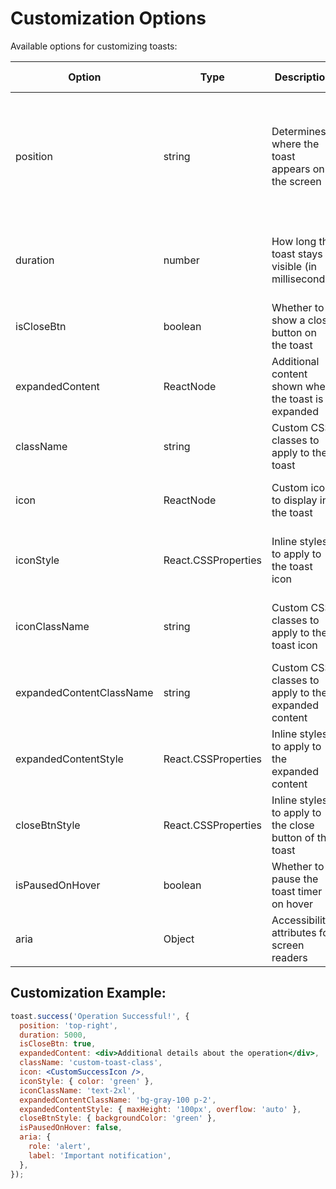 # Customization Options

Available options for customizing toasts:

| Option                   | Type                | Description                                             | Possible Values                                                                       | Default                                     |
| ------------------------ | ------------------- | ------------------------------------------------------- | ------------------------------------------------------------------------------------- | ------------------------------------------- |
| position                 | string              | Determines where the toast appears on the screen        | 'top-left', 'top-right', 'top-center', 'bottom-left', 'bottom-right', 'bottom-center' | 'bottom-right'                              |
| duration                 | number              | How long the toast stays visible (in milliseconds)      | Any positive number, or Infinity for persistent toasts                                | 5000                                        |
| isCloseBtn               | boolean             | Whether to show a close button on the toast             | true, false                                                                           | true                                        |
| expandedContent          | ReactNode           | Additional content shown when the toast is expanded     | Any valid React element or component                                                  | undefined                                   |
| className                | string              | Custom CSS classes to apply to the toast                | Any valid CSS class names                                                             | ''                                          |
| icon                     | ReactNode           | Custom icon to display in the toast                     | Any valid React element or component                                                  | Default icon based on toast type            |
| iconStyle                | React.CSSProperties | Inline styles to apply to the toast icon                | Any valid CSS properties in object format                                             | {}                                          |
| iconClassName            | string              | Custom CSS classes to apply to the toast icon           | Any valid CSS class names or Tailwind classes                                         | ''                                          |
| expandedContentClassName | string              | Custom CSS classes to apply to the expanded content     | Any valid CSS class names or Tailwind classes                                         | ''                                          |
| expandedContentStyle     | React.CSSProperties | Inline styles to apply to the expanded content          | Any valid CSS properties in object format                                             | {}                                          |
| closeBtnStyle            | React.CSSProperties | Inline styles to apply to the close button of the toast | Any valid CSS properties in object format                                             | {}                                          |
| isPausedOnHover          | boolean             | Whether to pause the toast timer on hover               | true, false                                                                           | true                                        |
| aria                     | Object              | Accessibility attributes for screen readers             | Object with optional 'role' and 'label' keys                                          | `{ role: "status", label: "Notification" }` |

## Customization Example:

```jsx
toast.success('Operation Successful!', {
  position: 'top-right',
  duration: 5000,
  isCloseBtn: true,
  expandedContent: <div>Additional details about the operation</div>,
  className: 'custom-toast-class',
  icon: <CustomSuccessIcon />,
  iconStyle: { color: 'green' },
  iconClassName: 'text-2xl',
  expandedContentClassName: 'bg-gray-100 p-2',
  expandedContentStyle: { maxHeight: '100px', overflow: 'auto' },
  closeBtnStyle: { backgroundColor: 'green' },
  isPausedOnHover: false,
  aria: {
    role: 'alert',
    label: 'Important notification',
  },
});
```
